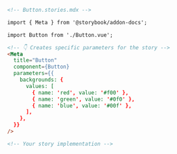 ```md
<!-- Button.stories.mdx -->

import { Meta } from '@storybook/addon-docs';

import Button from './Button.vue';

<!-- 👇 Creates specific parameters for the story -->
<Meta
  title="Button"
  component={Button}
  parameters={{
    backgrounds: {
      values: [
        { name: 'red', value: '#f00' },
        { name: 'green', value: '#0f0' },
        { name: 'blue', value: '#00f' },
      ],
    },
  }}
/>

<!-- Your story implementation -->
```
